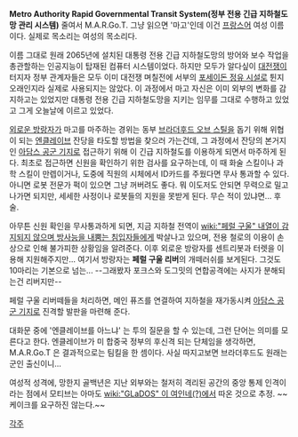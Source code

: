 '''Metro Authority Rapid Governmental Transit System(정부 전용 긴급 지하철도망 관리 시스템)''' 줄여서 M.A.R.Go.T. 그냥 읽으면 '마고'인데 이건 [[프랑스어]] 여성 이름이다. 실제로 목소리는 여성의 목소리다.

이름 그대로 원래 2065년에 설치된 대통령 전용 긴급 지하철도망의 방어와 보수 작업을 총관할하는 인공지능이 탑재된 컴퓨터 시스템이었다. 하지만 모두가 알다싶이 [[대전쟁]]이 터지자 정부 관계자들은 모두 이미 대전쟁 며칠전에 서부의 [[포세이돈 정유 시설]]로 튄지 오래인지라 실제로 사용되지는 않았다. 이 과정에서 마고 자신은 이미 외부의 변화를 감지하고는 있었지만 대통령 전용 긴급 지하철도망을 지키는 임무를 그대로 수행하고 있었고 그게 오늘날에 이르고 있었다.

[[외로운 방랑자]]가 마고를 마주하는 경위는 동부 [[브라더후드 오브 스틸]]을 돕기 위해 위협이 되는 [[엔클레이브]] 잔당을 타도할 방법을 찾으러 가는건데, 그 과정에서 잔당의 본거지인 [[아담스 공군 기지]]로 접근하기 위해 이 긴급 지하철도를 이용하게 되면서 마주하게 된다. 최초로 접근하면 신원을 확인하기 위한 검사를 요구하는데, 이 때 화술 스킬이나 과학 스킬이 만렙이거나, 도중에 직원의 시체에서 ID카드를 주웠다면 무사 통과할 수 있다. 아니면 로봇 전문가 퍽이 있으면 그냥 꺼버려도 좋다. 뭐 이도저도 안되면 무력으로 밀고 나가면 되지만, 세세한 사정이나 로봇들의 지원을 못받게 된다. 무슨 적이 있냐면... 후술.

아무튼 신원 확인을 무사통과하게 되면, 지금 지하철 전역이 [[wiki:"페럴 구울" 내열이 감지되지 않으며 방사능을 내뿜는 침입자들]]에게 박살나고 있으며, 전용 철로의 이용이 손상으로 인해 불가피한 상황임을 알려준다. 이후 외로운 방랑자를 센트리봇과 터렛을 이용해 지원해주지만... 여기서 방랑자는 '''페럴 구울 리버'''의 개떼러쉬를 보게된다. 그것도 10마리는 기본으로 넘는... --그래봤자 포크스와 도그밋의 연합공격에는 사지가 분해되는건 리버지만--

페럴 구울 리버떼들을 처리하면, 메인 퓨즈를 연결하여 지하철을 재가동시켜 [[아담스 공군 기지]]로 진격할 발판을 마련해 준다.

대화문 중에 '엔클레이브를 아느냐' 는 투의 질문을 할 수 있는데, 그런 단어는 의미를 모른다고 한다. 엔클레이브가 미 합중국 정부의 후신격 되는 단체임을 생각하면, M.A.R.Go.T 은 결과적으로는 팀킬을 한 셈이다. 사실 따지고보면 브라더후드도 원래는 군인 출신이니...

여성적 성격에, 망한지 골백년은 지난 외부와는 철저히 격리된 공간의 중앙 통제 인격이라는 점에서 모티브는 아마도 [[wiki:"GLaDOS" 이 여인네(?)]]에서 따온 것으로 추정. ~~케이크를 요구하진 않는다.~~

[[각주]]
